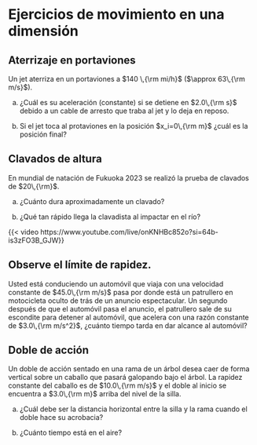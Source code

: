 # Ejercicios de movimiento en una dimensión

::: {.callout-tip appearance="simple" icon=false collapse="false"}
## Aterrizaje en portaviones
Un jet aterriza en un portaviones a $140 \,{\rm mi/h}$ ($\approx 63\,{\rm m/s}$).

a. ¿Cuál es su aceleración (constante) si se detiene en $2.0\,{\rm s}$ debido a un cable de arresto que traba al jet y lo deja en reposo.

b. Si el jet toca al protaviones en la posición $x_i=0\,{\rm m}$ ¿cuál es la posición final?

:::

::: {.callout-tip appearance="simple" icon=false collapse="false"}
## Clavados de altura
En mundial de natación de Fukuoka 2023 se realizó la prueba de clavados de $20\,{\rm}$.

a. ¿Cuánto dura aproximadamente un clavado?

b. ¿Qué tan rápido llega la clavadista al impactar en el río?

{{< video https://www.youtube.com/live/onKNHBc852o?si=64b-is3zFO3B_GJW}}
:::


::: {.callout-tip appearance="simple" icon=false collapse="false"}
## Observe el límite de rapidez.
Usted está conduciendo un automóvil que viaja con una velocidad constante de $45.0\,{\rm m/s}$ pasa por donde está un patrullero en motocicleta oculto de trás de un anuncio espectacular. Un segundo después de que el automóvil pasa el anuncio, el patrullero sale de su escondite para detener al automóvil, que acelera con una razón constante de $3.0\,{\rm m/s^2}$, ¿cuánto tiempo tarda en dar alcance al automóvil?

:::

::: {.callout-tip appearance="simple" icon=false collapse="false"}
## Doble de acción
Un doble de acción sentado en una rama de un árbol desea caer de forma vertical sobre un caballo que pasará galopando bajo el árbol. La rapidez constante del caballo es de $10.0\,{\rm m/s}$ y el doble al inicio se encuentra a $3.0\,{\rm m}$ arriba del nivel de la silla.

a. ¿Cuál debe ser la distancia horizontal entre la silla y la rama cuando el doble hace su acrobacia?

b. ¿Cuánto tiempo está en el aire?
:::
